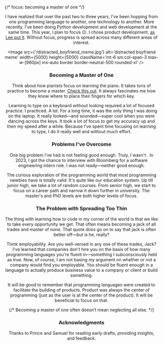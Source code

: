 {/* focus: becoming a master of one */}

<Header
  backlink='/writing'
  backlinktext='Writing'
  title='Focus'
  date='March 2025'
  link='https://jude.vercel.app/writing/focus'
/>

I have realized that over the past two to three years, I've been hopping from one programming language to another, one technology to another. More recently, I've been doing Python development and web development at the same time. This year, I plan to focus 😐. I chose product development, [as Lee put it](https://leerob.com/n/product-engineers). Without focus, progress is spread across many different areas of interest.

<Image
  src={'/distracted_boyfriend_meme.jpg'}
  alt='distracted boyfriend meme'
  width={5000}
  height={5000}
  className='mt-6 sm:col-span-3 max-w-[960px] mx-auto border border-neutral-500 rounded-xl'
/>

### Becoming a Master of One

Think about how pianists focus on learning the piano. It takes tons of practice to become a master. [Check this out](https://youtu.be/n6GEcdh5whk?si=cBVwWmzZj79tdmES). It always fascinates me how they know where to place their fingers for which key.

Learning to type on a keyboard without looking required a lot of focused practice. I practiced. A lot. For a long time, it was the only thing I was doing on the laptop. It really looked—and sounded—super cool when you were dancing across the keys. It took a lot of focus to get my accuracy up and then my speed after a while. Because I've spent time focusing on learning to type, I do it really well and without much effort.

### Problems I've Overcome

One big problem I've had is not feeling good enough. Truly, I wasn't . In 2023, I got the chance to interview with Bloomberg for a software engineering intern role. I was not ready—neither good enough.

The curious exploration of the programming world that most programming newbies have is totally valid. It's quite like our education system. Up till junior high, we take a lot of random courses. From senior high, we start to focus on a career path and narrow it down further in university. The master's and PhD levels are both higher levels of focus.

### The Problem with Spreading Too Thin

The thing with learning how to code in my corner of the world is that we like to take every opportunity we get. That often means becoming a jack of all trades and master of none. That quote *does* go on to say that jack is often better off—but is he, really?

Think employability. Are you well-versed in any one of these trades, Jack? I've learned that companies don't hire you on the basis of how many programming languages you're fluent in—something I subconsciously held as true. Now, of course, I am not basing my argument on whether or not a company would find you employable. You should be fluent enough in a language to actually produce business value to a company or client or build something.

It will be good to remember that programming languages were created to facilitate the building of products. Product was always the center of programming (just as the user is at the center of the product). It will be beneficial to focus on that.


{/* Becoming a master of one often doesn’t mean neglecting all else. */}

### Acknowledgments

Thanks to Prince and Samuel for reading early drafts, providing insights, and feedback.

<NoAIUsed />
